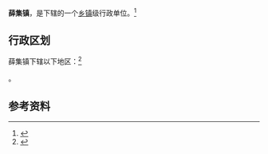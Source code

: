 {{中国乡级行政区|42/06/82/102/000}}

'''薛集镇'''，是{{PRC admin/fullname|42/06/82/102/000|3}}下辖的一个[[乡镇|乡镇]]级行政单位。<ref>{{PRC admin/ref sgc|{{PRC admin/parent|42/06/82/102/000}}}}</ref>

== 行政区划 ==

薛集镇下辖以下地区：<ref>{{PRC admin/ref sgc|42/06/82/102/000}}</ref>

{{PRC admin/children|42/06/82/102/000}}。

== 参考资料 ==

{{reflist}}

{{行政区划小作品}}
{{PRC admin/navcat|42/06/82/102/000}}